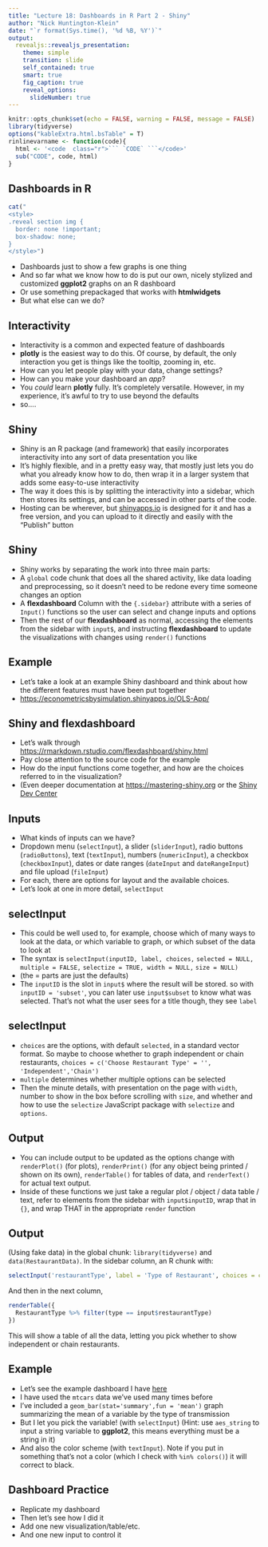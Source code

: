 ---
title: "Lecture 18: Dashboards in R Part 2 - Shiny"
author: "Nick Huntington-Klein"
date: "`r format(Sys.time(), '%d %B, %Y')`"
output:   
  revealjs::revealjs_presentation:
    theme: simple
    transition: slide
    self_contained: true
    smart: true
    fig_caption: true
    reveal_options:
      slideNumber: true
---

```{r setup, include=FALSE}
knitr::opts_chunk$set(echo = FALSE, warning = FALSE, message = FALSE)
library(tidyverse)
options("kableExtra.html.bsTable" = T)
rinlinevarname <- function(code){
  html <- '<code  class="r">``` `CODE` ```</code>'
  sub("CODE", code, html)
}
```


## Dashboards in R

```{r, results = 'asis'}
cat("
<style>
.reveal section img {
  border: none !important;
  box-shadow: none;
}
</style>")
```

- Dashboards just to show a few graphs is one thing
- And so far what we know how to do is put our own, nicely stylized and customized **ggplot2** graphs on an R dashboard
- Or use something prepackaged that works with **htmlwidgets**
- But what else can we do?

## Interactivity

- Interactivity is a common and expected feature of dashboards
- **plotly** is the easiest way to do this. Of course, by default, the only interaction you get is things like the tooltip, zooming in, etc.
- How can you let people play with your data, change settings?
- How can you make your dashboard an *app*?
- You *could* learn **plotly** fully. It's completely versatile. However, in my experience, it's awful to try to use beyond the defaults
- so....

## Shiny

- Shiny is an R package (and framework) that easily incorporates interactivity into any sort of data presentation you like
- It's highly flexible, and in a pretty easy way, that mostly just lets you do what you already know how to do, then wrap it in a larger system that adds some easy-to-use interactivity
- The way it does this is by splitting the interactivity into a sidebar, which then stores its settings, and can be accessed in other parts of the code.
- Hosting can be wherever, but [shinyapps.io](shinyapps.io) is designed for it and has a free version, and you can upload to it directly and easily with the "Publish" button


## Shiny

- Shiny works by separating the work into three main parts:
- A `global` code chunk that does all the shared activity, like data loading and preprocessing, so it doesn't need to be redone every time someone changes an option
- A **flexdashboard** Column with the `{.sidebar}` attribute with a series of `Input()` functions so the user can select and change inputs and options
- Then the rest of our **flexdashboard** as normal, accessing the elements from the sidebar with `input$`, and instructing **flexdashboard** to update the visualizations with changes using `render()` functions

## Example

- Let's take a look at an example Shiny dashboard and think about how the different features must have been put together
- [https://econometricsbysimulation.shinyapps.io/OLS-App/](https://econometricsbysimulation.shinyapps.io/OLS-App/)

## Shiny and flexdashboard

- Let's walk through [https://rmarkdown.rstudio.com/flexdashboard/shiny.html](https://rmarkdown.rstudio.com/flexdashboard/shiny.html)
- Pay close attention to the source code for the example
- How do the input functions come together, and how are the choices referred to in the visualization?
- (Even deeper documentation at [https://mastering-shiny.org](https://mastering-shiny.org) or the [Shiny Dev Center](https://shiny.rstudio.com/)

## Inputs

- What kinds of inputs can we have?
- Dropdown menu (`selectInput`), a slider (`sliderInput`), radio buttons (`radioButtons`), text (`textInput`), numbers (`numericInput`), a checkbox (`checkboxInput`), dates or date ranges (`dateInput` and `dateRangeInput`) and file upload (`fileInput`)
- For each, there are options for layout and the available choices.
- Let's look at one in more detail, `selectInput`

## selectInput

- This could be well used to, for example, choose which of many ways to look at the data, or which variable to graph, or which subset of the data to look at
- The syntax is `selectInput(inputID, label, choices,` `selected = NULL, multiple = FALSE,` `selectize = TRUE, width = NULL,` `size = NULL)`
- (the = parts are just the defaults)
- The `inputID` is the slot in `input$` where the result will be stored. so with `inputID = 'subset'`, you can later use `input$subset` to know what was selected. That's not what the user sees for a title though, they see `label`

## selectInput

- `choices` are the options, with default `selected`, in a standard vector format. So maybe to choose whether to graph independent or chain restaurants, `choices = c('Choose Restaurant Type' = '',` `'Independent','Chain')`
- `multiple` determines whether multiple options can be selected
- Then the minute details, with presentation on the page with `width`, number to show in the box before scrolling with `size`, and whether and how to use the `selectize` JavaScript package with `selectize` and `options`.

## Output

- You can include output to be updated as the options change with `renderPlot()` (for plots), `renderPrint()` (for any object being printed / shown on its own), `renderTable()` for tables of data, and `renderText()` for actual text output.
- Inside of these functions we just take a regular plot / object / data table / text, refer to elements from the sidebar with `input$inputID`, wrap that in `{}`, and wrap THAT in the appropriate `render` function

## Output

(Using fake data) in the global chunk: `library(tidyverse)` and `data(RestaurantData)`. In the sidebar column, an R chunk with:

```{r, echo = TRUE, eval = FALSE}
selectInput('restaurantType', label = 'Type of Restaurant', choices = choices = c('Choose Restaurant Type' = '','Independent','Chain'))
```

And then in the next column,

```{r, echo = TRUE, eval = FALSE}
renderTable({
  RestaurantType %>% filter(type == input$restaurantType)
})
```

This will show a table of all the data, letting you pick whether to show independent or chain restaurants.

## Example

- Let's see the example dashboard I have [here](https://nickch-k.shinyapps.io/Lecture_18_Example_Shiny/)
- I have used the `mtcars` data we've used many times before
- I've included a `geom_bar(stat='summary',fun = 'mean')` graph summarizing the mean of a variable by the type of transmission
- But I let you pick the variable! (with `selectInput`) (Hint: use `aes_string` to input a string variable to **ggplot2**, this means everything must be a string in it)
- And also the color scheme (with `textInput`). Note if you put in something that's not a color (which I check with `%in% colors()`) it will correct to black.

## Dashboard Practice

- Replicate my dashboard
- Then let's see how I did it
- Add one new visualization/table/etc.
- And one new input to control it
